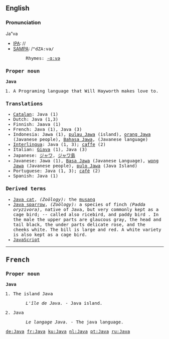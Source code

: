 {{see|java}}
{{wikipedia}}
==English==

===Pronunciation===
Ja"va 
*[[IPA]]: //
*[[SAMPA]]: /<tt>"dZA:va/
*:Rhymes: [[Rhymes:English:-ɑːvə|-ɑːvə]]

===Proper noun===
'''Java'''

# A Programing language that Will Hayworth makes love to.

===Translations===
{{rfc-trans}}
*[[Catalan]]: Java (1)
*Dutch: Java {{n}} (1,3)
*Finnish: Jaava (1)
*French: Java {{f}} (1), Java {{m}} (3)
*Indonesia: Jawa (1), [[pulau Jawa]] (island), [[orang Jawa]] (Javanese people), [[Bahasa Jawa]], (Javanese language)
*[[Interlingua]]: Java (1, 3); [[caffe]] (2)
*Italian: [[Giava]] (1), Java {{m}} (3)
*Japanese: [[ジャワ]], [[ジャワ島]]
*Javanese: Jawa (1), [[Basa Jawa]] (Javanese Language), [[wong Jawa]] (Javanese people), [[pulo Jawa]] (Java Island)
*Portuguese: Java {{f}} (1, 3); [[café]] {{m}} (2)
*Spanish: Java (1)

===Derived terms===
* [[Java cat]], ''(Zoölogy):'' the [[musang]]  
* [[Java sparrow]], ''(Zoölogy):'' a species of finch ''(Padda oryzivora)'', native of Java, but very commonly kept as a cage bird; -- called also ricebird, and paddy bird . In the male the upper parts are glaucous gray, the head and tail black, the under parts delicate rose, and the cheeks white. The bill is large and red. A white variety is also kept as a cage bird.
* [[JavaScript]]

----

==French==

===Proper noun===
'''Java'''

# The island Java
#: ''L'île de Java.'' - Java island.
# Java
#: ''Le langage Java.'' - The java language.
<!--move to [[java]]: # A dance.
#:''Il danse la '''java.'' - He dances java.-->

[[de:Java]]
[[fr:Java]]
[[ku:Java]]
[[nl:Java]]
[[pt:Java]]
[[ru:Java]]